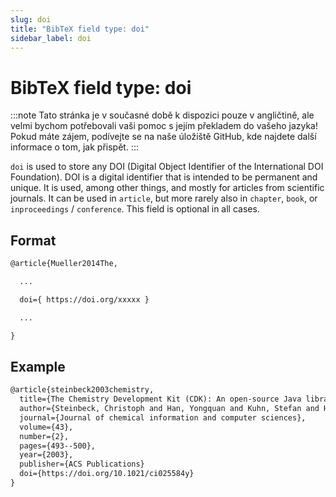 ```yaml
---
slug: doi
title: "BibTeX field type: doi"
sidebar_label: doi
---
```


# BibTeX field type: doi

:::note
Tato stránka je v současné době k dispozici pouze v angličtině, ale velmi bychom potřebovali vaši pomoc s jejím překladem do vašeho jazyka! Pokud máte zájem, podívejte se na naše úložiště GitHub, kde najdete další informace o tom, jak přispět.
:::


``doi`` is used to store any DOI (Digital Object Identifier of the International DOI Foundation). DOI is a digital identifier that is intended to be permanent and unique. It is used, among other things, and mostly for articles from scientific journals. It can be used in ``article``, but more rarely also in ``chapter``, ``book``, or ``inproceedings`` / ``conference``. This field is optional in all cases.

## Format

```tex
@article{Mueller2014The,

  ...

  doi={ https://doi.org/xxxxx }

  ...

}
```

## Example

```tex
@article{steinbeck2003chemistry,
  title={The Chemistry Development Kit (CDK): An open-source Java library for chemo-and bioinformatics},
  author={Steinbeck, Christoph and Han, Yongquan and Kuhn, Stefan and Horlacher, Oliver and Luttmann, Edgar and Willighagen, Egon},
  journal={Journal of chemical information and computer sciences},
  volume={43},
  number={2},
  pages={493--500},
  year={2003},
  publisher={ACS Publications}
  doi={https://doi.org/10.1021/ci025584y}
}
```
